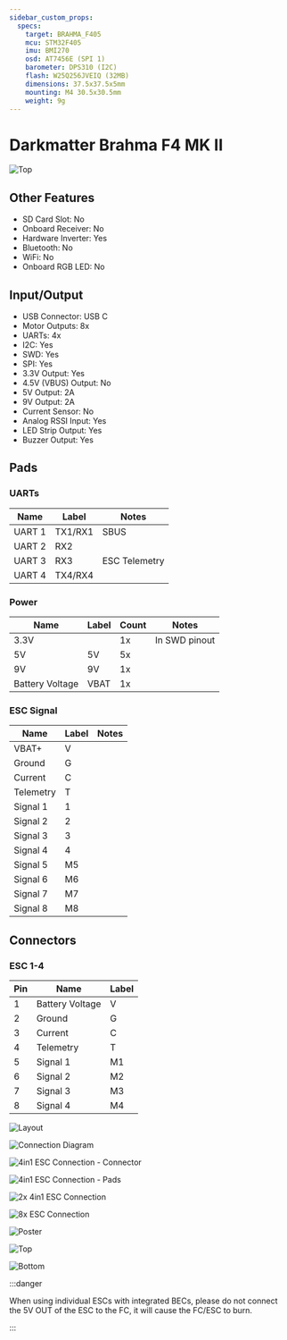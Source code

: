 ```yaml
---
sidebar_custom_props:
  specs:
    target: BRAHMA_F405
    mcu: STM32F405
    imu: BMI270
    osd: AT7456E (SPI 1)
    barometer: DPS310 (I2C)
    flash: W25Q256JVEIQ (32MB)
    dimensions: 37.5x37.5x5mm
    mounting: M4 30.5x30.5mm
    weight: 9g
---
```



# Darkmatter Brahma F4 MK II

<Tabs>

<TabItem value="specifications" label="Specifications" default>

<SpecGrid>

![Top](./BRAHMA_F405-images/BRAHMA_F405-top.jpg)

</SpecGrid>

## Other Features

- SD Card Slot: No
- Onboard Receiver: No
- Hardware Inverter: Yes
- Bluetooth: No
- WiFi: No
- Onboard RGB LED: No

## Input/Output

- USB Connector: USB C
- Motor Outputs: 8x
- UARTs: 4x
- I2C: Yes
- SWD: Yes
- SPI: Yes
- 3.3V Output: Yes
- 4.5V (VBUS) Output: No
- 5V Output: 2A
- 9V Output: 2A
- Current Sensor: No
- Analog RSSI Input: Yes
- LED Strip Output: Yes
- Buzzer Output: Yes

## Pads

### UARTs

| Name   | Label   | Notes         |
| ------ | ------- | ------------- |
| UART 1 | TX1/RX1 | SBUS          |
| UART 2 | RX2     |               |
| UART 3 | RX3     | ESC Telemetry |
| UART 4 | TX4/RX4 |               |

### Power

| Name            | Label | Count | Notes         |
| --------------- | ----- | ----- | ------------- |
| 3.3V            |       | 1x    | In SWD pinout |
| 5V              | 5V    | 5x    |               |
| 9V              | 9V    | 1x    |               |
| Battery Voltage | VBAT  | 1x    |               |

### ESC Signal

| Name      | Label | Notes |
| --------- | ----- | ----- |
| VBAT+     | V     |       |
| Ground    | G     |       |
| Current   | C     |       |
| Telemetry | T     |       |
| Signal 1  | 1     |       |
| Signal 2  | 2     |       |
| Signal 3  | 3     |       |
| Signal 4  | 4     |       |
| Signal 5  | M5    |       |
| Signal 6  | M6    |       |
| Signal 7  | M7    |       |
| Signal 8  | M8    |       |

## Connectors

### ESC 1-4

| Pin | Name            | Label |
| --- | --------------- | ----- |
| 1   | Battery Voltage | V     |
| 2   | Ground          | G     |
| 3   | Current         | C     |
| 4   | Telemetry       | T     |
| 5   | Signal 1        | M1    |
| 6   | Signal 2        | M2    |
| 7   | Signal 3        | M3    |
| 8   | Signal 4        | M4    |

</TabItem>

<TabItem value="wiring" label="Wiring Diagrams">

![Layout](./BRAHMA_F405-images/BRAHMA_F405-layout.jpg)

![Connection Diagram](./BRAHMA_F405-images/BRAHMA_F405-diagram.jpg)

![4in1 ESC Connection - Connector](./BRAHMA_F405-images/BRAHMA_F405-4in1-ESC-connector-diagram.jpg)

![4in1 ESC Connection - Pads](./BRAHMA_F405-images/BRAHMA_F405-4in1-ESC-soldering-diagram.jpg)

![2x 4in1 ESC Connection](./BRAHMA_F405-images/BRAHMA_F405-2x-4in1-ESC-diagram.jpg)

![8x ESC Connection](./BRAHMA_F405-images/BRAHMA_F405-8x-ESC-diagram.jpg)

</TabItem>

<TabItem value="photos" label="Photos">

![Poster](./BRAHMA_F405-images/BRAHMA_F405-poster.jpg)

![Top](./BRAHMA_F405-images/BRAHMA_F405-top.jpg)

![Bottom](./BRAHMA_F405-images/BRAHMA_F405-bottom.jpg)

</TabItem>

<TabItem value="notes" label="Notes">

:::danger

When using individual ESCs with integrated BECs, please do not connect the 5V OUT of the ESC to the FC, it will cause the FC/ESC to burn.

:::

</TabItem>
	
</Tabs>
